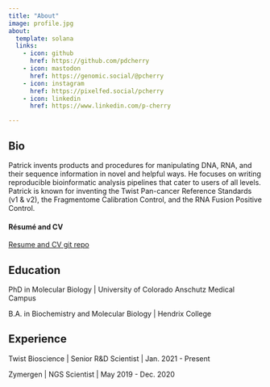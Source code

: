 ```yaml
---
title: "About"
image: profile.jpg
about:
  template: solana
  links:
    - icon: github
      href: https://github.com/pdcherry
    - icon: mastodon
      href: https://genomic.social/@pcherry
    - icon: instagram
      href: https://pixelfed.social/pcherry
    - icon: linkedin
      href: https://www.linkedin.com/p-cherry

---
```


## Bio
Patrick invents products and procedures for manipulating DNA, RNA, and their sequence information in novel and helpful ways. He focuses on writing reproducible bioinformatic analysis pipelines that cater to users of all levels. Patrick is known for inventing the Twist Pan-cancer Reference Standards (v1 & v2), the Fragmentome Calibration Control, and the RNA Fusion Positive Control.

#### Résumé and CV
[Resume and CV git repo](https://github.com/pdcherry/cherry-cv-public)

## Education
PhD in Molecular Biology | University of Colorado Anschutz Medical Campus

B.A. in Biochemistry and Molecular Biology | Hendrix College

## Experience
Twist Bioscience | Senior R&D Scientist | Jan. 2021 - Present

Zymergen | NGS Scientist | May 2019 - Dec. 2020